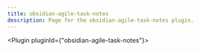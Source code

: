 ---
title: obsidian-agile-task-notes
description: Page for the obsidian-agile-task-notes plugin.
---


<Plugin pluginId={"obsidian-agile-task-notes"}></Plugin>